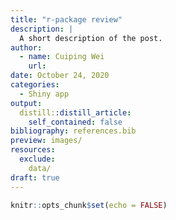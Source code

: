 ```yaml
---
title: "r-package review"
description: |
  A short description of the post.
author:
  - name: Cuiping Wei
    url: 
date: October 24, 2020
categories: 
  - Shiny app
output:
  distill::distill_article:
    self_contained: false
bibliography: references.bib
preview: images/
resources:
  exclude:
    data/
draft: true
---
```


```r
knitr::opts_chunk$set(echo = FALSE)
```




